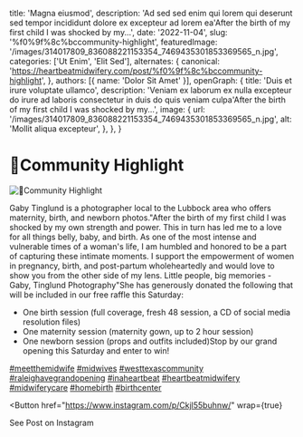   title: 'Magna eiusmod',
  description: 'Ad sed sed enim qui lorem qui deserunt sed tempor incididunt dolore ex excepteur ad lorem ea'After the birth of my first child I was shocked by my...',
  date: '2022-11-04',
  slug: '%f0%9f%8c%bccommunity-highlight',
  featuredImage: '/images/314017809_836088221153354_7469435301853369565_n.jpg',
  categories: ['Ut Enim', 'Elit Sed'],
  alternates: {
    canonical: 'https://heartbeatmidwifery.com/post/%f0%9f%8c%bccommunity-highlight',
  },
  authors: [{ name: 'Dolor Sit Amet' }],
  openGraph: {
    title: 'Duis et irure voluptate ullamco',
    description: 'Veniam ex laborum ex nulla excepteur do irure ad laboris consectetur in duis do quis veniam culpa'After the birth of my first child I was shocked by my...',
    image: {
      url: '/images/314017809_836088221153354_7469435301853369565_n.jpg',
      alt: 'Mollit aliqua excepteur',
    },
  },
}


# 🌼Community Highlight

<Image
  src="/images/314017809_836088221153354_7469435301853369565_n.jpg"
  size="large"
  wrap={true}
  alt="🌼Community Highlight"
/>

Gaby Tinglund is a photographer local to the Lubbock area who offers maternity, birth, and newborn photos."After the birth of my first child I was shocked by my own strength and power. This in turn has led me to a love for all things belly, baby, and birth. As one of the most intense and vulnerable times of a woman's life, I am humbled and honored to be a part of capturing these intimate moments. I support the empowerment of women in pregnancy, birth, and post-partum wholeheartedly and would love to show you from the other side of my lens. Little people, big memories - Gaby, Tinglund Photography"She has generously donated the following that will be included in our free raffle this Saturday:

- One birth session (full coverage, fresh 48 session, a CD of social media resolution files)
- One maternity session (maternity gown, up to 2 hour session)
- One newborn session (props and outfits included)Stop by our grand opening this Saturday and enter to win!

[#meetthemidwife](https://www.instagram.com/explore/tags/meetthemidwife/) [#midwives](https://www.instagram.com/explore/tags/midwives/) [#westtexascommunity](https://www.instagram.com/explore/tags/westtexascommunity/) [#raleighavegrandopening](https://www.instagram.com/explore/tags/raleighavegrandopening/) [#inaheartbeat](https://www.instagram.com/explore/tags/inaheartbeat/) [#heartbeatmidwifery](https://www.instagram.com/explore/tags/heartbeatmidwifery/) [#midwiferycare](https://www.instagram.com/explore/tags/midwiferycare/) [#homebirth](https://www.instagram.com/explore/tags/homebirth/) [#birthcenter](https://www.instagram.com/explore/tags/birthcenter/)

<Button
  href="https://www.instagram.com/p/Ckjl55buhnw/"
  wrap={true}
>
  See Post on Instagram
</Button>

